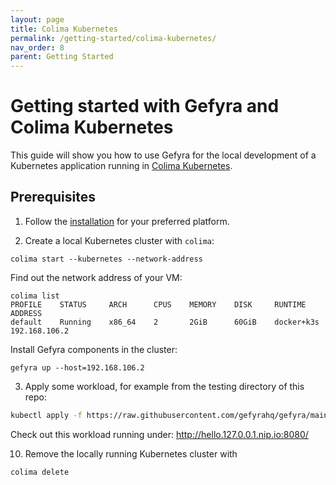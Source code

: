 ```yaml
---
layout: page
title: Colima Kubernetes
permalink: /getting-started/colima-kubernetes/
nav_order: 8
parent: Getting Started
---
```



# Getting started with Gefyra and Colima Kubernetes
This guide will show you how to use Gefyra for the local development of a Kubernetes application running in [Colima Kubernetes](https://github.com/abiosoft/colima).


## Prerequisites
1. Follow the [installation](https://gefyra.dev/installation) for your preferred platform.

2. Create a local Kubernetes cluster with `colima`:    

```shell
colima start --kubernetes --network-address
```

Find out the network address of your VM:
```shell
colima list
PROFILE    STATUS     ARCH      CPUS    MEMORY    DISK     RUNTIME       ADDRESS
default    Running    x86_64    2       2GiB      60GiB    docker+k3s    192.168.106.2
```

Install Gefyra components in the cluster:
```shell
gefyra up --host=192.168.106.2
```


3. Apply some workload, for example from the testing directory of this repo:  
```sh
kubectl apply -f https://raw.githubusercontent.com/gefyrahq/gefyra/main/testing/workloads/hello.yaml
``` 

Check out this workload running under: http://hello.127.0.0.1.nip.io:8080/

<GettingStartedCommon hideUp={true} />

10. Remove the locally running Kubernetes cluster with 
```sh
colima delete
```